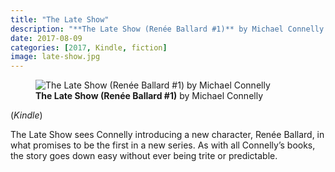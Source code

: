 ```yaml
---
title: "The Late Show"
description: "**The Late Show (Renée Ballard #1)** by Michael Connelly - (*Kindle*)"
date: 2017-08-09
categories: [2017, Kindle, fiction]
image: late-show.jpg
---
```

![**The Late Show (Renée Ballard #1)** by Michael Connelly](late-show.jpg){fig-align="left"}

(*Kindle*)

The Late Show sees Connelly introducing a new character, Renée Ballard, in what promises to be the first in a new series. As with all Connelly's books, the story goes down easy without ever being trite or predictable.